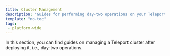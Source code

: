 ```yaml
---
title: Cluster Management
description: "Guides for performing day-two operations on your Teleport cluster."
template: "no-toc"
tags:
 - platform-wide
---
```


In this section, you can find guides on managing a Teleport cluster after
deploying it, i.e., day-two operations.

<DocCardList />
